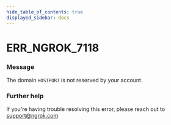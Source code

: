 ```yaml
---
hide_table_of_contents: true
displayed_sidebar: docs
---
```



# ERR_NGROK_7118

### Message

The domain `HOSTPORT` is not reserved by your account.

<ErrorDetails error="err_ngrok_7118" />

### Further help

If you're having trouble resolving this error, please reach out to [support@ngrok.com](mailto:support@ngrok.com?subject=Help%20with%20ERR_NGROK_7118)
